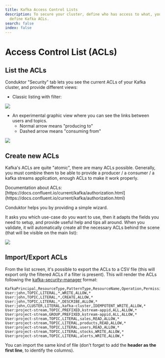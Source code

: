 ```yaml
---
title: Kafka Access Control Lists
description: To secure your cluster, define who has access to what, you really need to
  define Kafka ACLs.
search: false
index: false
---
```


# Access Control List (ACLs)

## List the ACLs

Conduktor "Security" tab lets you see the current ACLs of your Kafka cluster, and provide different views:

- Classic listing with filter:

![](../../assets/screenshot-2020-08-05-at-18.46.30.png)

- An experimental graphic view where you can see the links between users and topics.
  - Normal arrow means "producing to"
  - Dashed arrow means "consuming from"

![](../../assets/screenshot-2020-08-05-at-18.52.52.png)

## Create new ACLs

Kafka's ACLs are quite "atomic", there are many ACLs possible. Generally, you must combine them to be able to provide a producer / a consumer / a kafka streams application, enough ACLs to make it work properly.

<Info>
Documentation about ACLs: [https://docs.confluent.io/current/kafka/authorization.html](https://docs.confluent.io/current/kafka/authorization.html)
</Info>

Conduktor helps you by providing a simple wizard.

It asks you which use-case do you want to use, then it adapts the fields you need to setup, and provide useful help and tips all around. When you validate, it will automatically create all the necessary ACLs behind the scene \(that will be visible on the main list\):

![](../../assets/screenshot-2020-08-05-at-18.47.16.png)

## Import/Export ACLs

From the list screen, it's possible to export the ACLs to a CSV file \(this will export only the filtered ACLs if a filter is present\). This will render the ACLs following the [kafka-security-manager](https://github.com/conduktor/kafka-security-manager) format:

```text
KafkaPrincipal,ResourceType,PatternType,ResourceName,Operation,PermissionType,Host
User:john,TOPIC,LITERAL,*,WRITE,ALLOW,*
User:john,TOPIC,LITERAL,*,CREATE,ALLOW,*
User:john,TOPIC,LITERAL,*,DESCRIBE,ALLOW,*
User:john,CLUSTER,LITERAL,kafka-cluster,IDEMPOTENT_WRITE,ALLOW,*
User:project-stream,TOPIC,PREFIXED,kstream-appid,ALL,ALLOW,*
User:project-stream,GROUP,PREFIXED,kstream-appid,ALL,ALLOW,*
User:project-stream,TOPIC,LITERAL,sales,READ,ALLOW,*
User:project-stream,TOPIC,LITERAL,products,READ,ALLOW,*
User:project-stream,TOPIC,LITERAL,users,READ,ALLOW,*
User:project-stream,TOPIC,LITERAL,stocks,WRITE,ALLOW,*
User:project-stream,TOPIC,LITERAL,alerts,WRITE,ALLOW,*
```

You can import the same kind of file \(don't forget to add the **header as the first line**, to identify the columns\).
